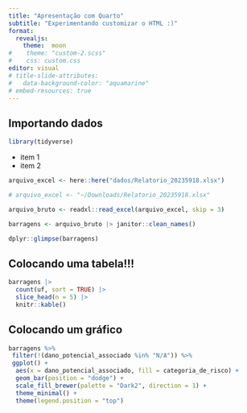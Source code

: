 ```yaml
---
title: "Apresentação com Quarto"
subtitle: "Experimentando customizar o HTML :)"
format: 
  revealjs:
    theme:  moon
#    theme: "custom-2.scss"
#    css: custom.css
editor: visual
# title-slide-attributes: 
#   data-background-color: "aquamarine"
# embed-resources: true
---
```


## Importando dados

```r
library(tidyverse)
```

-   item 1
-   item 2

```r
arquivo_excel <- here::here("dados/Relatorio_20235918.xlsx")

# arquivo_excel <- "~/Downloads/Relatorio_20235918.xlsx"

arquivo_bruto <- readxl::read_excel(arquivo_excel, skip = 3)

barragens <- arquivo_bruto |> janitor::clean_names()

dplyr::glimpse(barragens)
```

## Colocando uma tabela!!!

```r
barragens |> 
  count(uf, sort = TRUE) |> 
  slice_head(n = 5) |> 
  knitr::kable()
```

## Colocando um gráfico

```r
barragens %>%
 filter(!(dano_potencial_associado %in% "N/A")) %>%
 ggplot() +
  aes(x = dano_potencial_associado, fill = categoria_de_risco) +
  geom_bar(position = "dodge") +
  scale_fill_brewer(palette = "Dark2", direction = 1) +
  theme_minimal() +
  theme(legend.position = "top")
```

